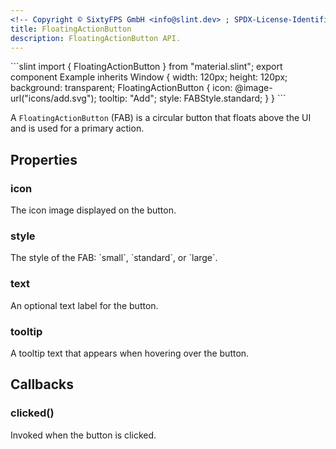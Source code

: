 ```yaml
---
<!-- Copyright © SixtyFPS GmbH <info@slint.dev> ; SPDX-License-Identifier: MIT -->
title: FloatingActionButton
description: FloatingActionButton API.
---
```



<CodeSnippetMD imagePath="" imageWidth="0" imageHeight="0" imageAlt="">
```slint
import { FloatingActionButton } from "material.slint";
export component Example inherits Window {
    width: 120px;
    height: 120px;
    background: transparent;
    FloatingActionButton {
        icon: @image-url("icons/add.svg");
        tooltip: "Add";
        style: FABStyle.standard;
    }
}
```
</CodeSnippetMD>

A `FloatingActionButton` (FAB) is a circular button that floats above the UI and is used for a primary action.

## Properties

### icon
<SlintProperty propName="icon" typeName="image">
The icon image displayed on the button.
</SlintProperty>

### style
<SlintProperty propName="style" typeName="FABStyle">
The style of the FAB: `small`, `standard`, or `large`.
</SlintProperty>

### text
<SlintProperty propName="text" typeName="string">
An optional text label for the button.
</SlintProperty>

### tooltip
<SlintProperty propName="tooltip" typeName="string">
A tooltip text that appears when hovering over the button.
</SlintProperty>

## Callbacks

### clicked()
Invoked when the button is clicked.
